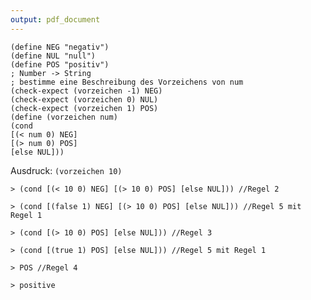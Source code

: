 ```yaml
---
output: pdf_document
---
```

```
(define NEG "negativ")
(define NUL "null")
(define POS "positiv")
; Number -> String
; bestimme eine Beschreibung des Vorzeichens von num
(check-expect (vorzeichen -1) NEG)
(check-expect (vorzeichen 0) NUL)
(check-expect (vorzeichen 1) POS)
(define (vorzeichen num)
(cond
[(< num 0) NEG]
[(> num 0) POS]
[else NUL]))
```

Ausdruck:
`(vorzeichen 10)`
```
> (cond [(< 10 0) NEG] [(> 10 0) POS] [else NUL])) //Regel 2
```
```
> (cond [(false 1) NEG] [(> 10 0) POS] [else NUL])) //Regel 5 mit Regel 1
```
```
> (cond [(> 10 0) POS] [else NUL])) //Regel 3
```
```
> (cond [(true 1) POS] [else NUL])) //Regel 5 mit Regel 1
```
```
> POS //Regel 4
```
```
> positive
```
